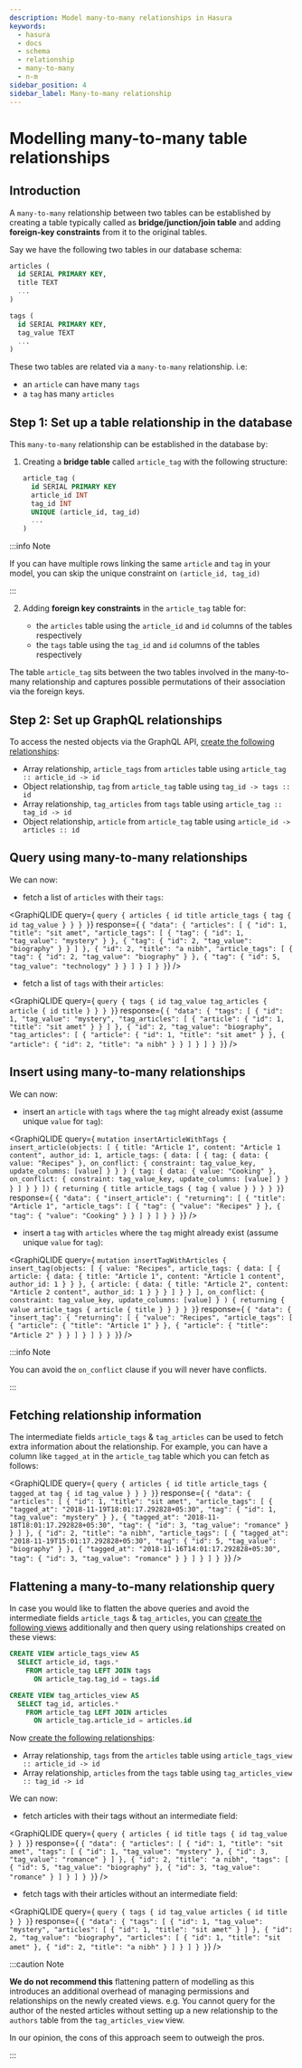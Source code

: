 ```yaml
---
description: Model many-to-many relationships in Hasura
keywords:
  - hasura
  - docs
  - schema
  - relationship
  - many-to-many
  - n-m
sidebar_position: 4
sidebar_label: Many-to-many relationship
---
```



# Modelling many-to-many table relationships

## Introduction

A `many-to-many` relationship between two tables can be established by
creating a table typically called as **bridge/junction/join table** and
adding **foreign-key constraints** from it to the original tables.

Say we have the following two tables in our database schema:

```sql
articles (
  id SERIAL PRIMARY KEY,
  title TEXT
  ...
)

tags (
  id SERIAL PRIMARY KEY,
  tag_value TEXT
  ...
)
```

These two tables are related via a `many-to-many` relationship. i.e:

-   an `article` can have many `tags`
-   a `tag` has many `articles`

## Step 1: Set up a table relationship in the database

This `many-to-many` relationship can be established in the database by:

1.  Creating a **bridge table** called `article_tag` with the following
    structure:

    ```sql
    article_tag (
      id SERIAL PRIMARY KEY
      article_id INT
      tag_id INT
      UNIQUE (article_id, tag_id)
      ...
    )
    ```

:::info Note

If you can have multiple rows linking the same `article` and `tag`
in your model, you can skip the unique constraint on
`(article_id, tag_id)`

:::

2.  Adding **foreign key constraints** in the `article_tag` table for:

    -   the `articles` table using the `article_id` and `id` columns of
        the tables respectively
    -   the `tags` table using the `tag_id` and `id` columns of the
        tables respectively

The table `article_tag` sits between the two tables involved in the
many-to-many relationship and captures possible permutations of their
association via the foreign keys.

## Step 2: Set up GraphQL relationships

To access the nested objects via the GraphQL API,
[create the following relationships](/graphql/core/databases/postgres/schema/table-relationships/create.mdx):

-   Array relationship, `article_tags` from `articles` table using
    `article_tag :: article_id -> id`
-   Object relationship, `tag` from `article_tag` table using
    `tag_id -> tags :: id`
-   Array relationship, `tag_articles` from `tags` table using
    `article_tag :: tag_id -> id`
-   Object relationship, `article` from `article_tag` table using
    `article_id -> articles :: id`

## Query using many-to-many relationships

We can now:

-   fetch a list of `articles` with their `tags`:

<GraphiQLIDE
  query={
 `query {
  articles {
    id
    title
    article_tags {
      tag {
        id
        tag_value
      }
    }
  }
 }`}
  response={
 `{
  "data": {
    "articles": [
      {
        "id": 1,
        "title": "sit amet",
        "article_tags": [
          {
            "tag": {
              "id": 1,
              "tag_value": "mystery"
            }
          },
          {
            "tag": {
              "id": 2,
              "tag_value": "biography"
            }
          }
        ]
      },
      {
        "id": 2,
        "title": "a nibh",
        "article_tags": [
          {
            "tag": {
              "id": 2,
              "tag_value": "biography"
            }
          },
          {
            "tag": {
              "id": 5,
              "tag_value": "technology"
            }
          }
        ]
      }
    ]
  }
 }`}
/>

-   fetch a list of `tags` with their `articles`:

<GraphiQLIDE
  query={
 `query {
  tags {
    id
    tag_value
    tag_articles {
      article {
        id
        title
      }
    }
  }
 }`}
  response={
 `{
  "data": {
    "tags": [
      {
        "id": 1,
        "tag_value": "mystery",
        "tag_articles": [
          {
            "article": {
              "id": 1,
              "title": "sit amet"
            }
          }
        ]
      },
      {
        "id": 2,
        "tag_value": "biography",
        "tag_articles": [
          {
            "article": {
              "id": 1,
              "title": "sit amet"
            }
          },
          {
            "article": {
              "id": 2,
              "title": "a nibh"
            }
          }
        ]
      }
    ]
  }
 }`}
/>

## Insert using many-to-many relationships

We can now:

-   insert an `article` with `tags` where the `tag` might already exist
    (assume unique `value` for `tag`):

<GraphiQLIDE
  query={
 `mutation insertArticleWithTags {
  insert_article(objects: [
    {
      title: "Article 1",
      content: "Article 1 content",
      author_id: 1,
      article_tags: {
        data: [
          {
            tag: {
              data: {
                value: "Recipes"
              },
              on_conflict: {
                constraint: tag_value_key,
                update_columns: [value]
              }
            }
          }
          {
            tag: {
              data: {
                value: "Cooking"
              },
              on_conflict: {
                constraint: tag_value_key,
                update_columns: [value]
              }
            }
          }
        ]
      }
    }
  ]) {
    returning {
      title
      article_tags {
        tag {
          value
        }
      }
    }
  }
 }`}
  response={
 `{
  "data": {
    "insert_article": {
      "returning": [
        {
          "title": "Article 1",
          "article_tags": [
            {
              "tag": {
                "value": "Recipes"
              }
            },
            {
              "tag": {
                "value": "Cooking"
              }
            }
          ]
        }
      ]
    }
  }
 }`}
/>

-   insert a `tag` with `articles` where the `tag` might already exist
    (assume unique `value` for `tag`):

<GraphiQLIDE
  query={
 `mutation insertTagWithArticles {
  insert_tag(objects: [
    {
      value: "Recipes",
      article_tags: {
        data: [
          {
            article: {
              data: {
                title: "Article 1",
                content: "Article 1 content",
                author_id: 1
              }
            }
          },
          {
            article: {
              data: {
                title: "Article 2",
                content: "Article 2 content",
                author_id: 1
              }
            }
          }
        ]
      }
    }
  ],
  on_conflict: {
    constraint: tag_value_key,
    update_columns: [value]
  }
  ) {
    returning {
      value
      article_tags {
        article {
          title
        }
      }
    }
  }
 }`}
  response={
 `{
  "data": {
    "insert_tag": {
      "returning": [
        {
          "value": "Recipes",
          "article_tags": [
            {
              "article": {
                "title": "Article 1"
              }
            },
            {
              "article": {
                "title": "Article 2"
              }
            }
          ]
        }
      ]
    }
  }
 }`}
/>

:::info Note

You can avoid the `on_conflict` clause if you will never have conflicts.

:::

## Fetching relationship information

The intermediate fields `article_tags` & `tag_articles` can be used to
fetch extra information about the relationship. For example, you can
have a column like `tagged_at` in the `article_tag` table which you can
fetch as follows:

<GraphiQLIDE
  query={
 `query {
  articles {
    id
    title
    article_tags {
      tagged_at
      tag {
        id
        tag_value
      }
    }
  }
 }`}
  response={
 `{
  "data": {
    "articles": [
      {
        "id": 1,
        "title": "sit amet",
        "article_tags": [
          {
            "tagged_at": "2018-11-19T18:01:17.292828+05:30",
            "tag": {
              "id": 1,
              "tag_value": "mystery"
            }
          },
          {
            "tagged_at": "2018-11-18T18:01:17.292828+05:30",
            "tag": {
              "id": 3,
              "tag_value": "romance"
            }
          }
        ]
      },
      {
        "id": 2,
        "title": "a nibh",
        "article_tags": [
          {
            "tagged_at": "2018-11-19T15:01:17.292828+05:30",
            "tag": {
              "id": 5,
              "tag_value": "biography"
            }
          },
          {
            "tagged_at": "2018-11-16T14:01:17.292828+05:30",
            "tag": {
              "id": 3,
              "tag_value": "romance"
            }
          }
        ]
      }
    ]
  }
 }`}
/>

## Flattening a many-to-many relationship query

In case you would like to flatten the above queries and avoid the
intermediate fields `article_tags` & `tag_articles`, you can
[create the following views](/graphql/core/databases/postgres/schema/views.mdx) additionally and then
query using relationships created on these views:

```sql
CREATE VIEW article_tags_view AS
  SELECT article_id, tags.*
    FROM article_tag LEFT JOIN tags
      ON article_tag.tag_id = tags.id

CREATE VIEW tag_articles_view AS
  SELECT tag_id, articles.*
    FROM article_tag LEFT JOIN articles
      ON article_tag.article_id = articles.id
```

Now [create the following relationships](/graphql/core/databases/postgres/schema/table-relationships/create.mdx):

-   Array relationship, `tags` from the `articles` table using
    `article_tags_view :: article_id -> id`
-   Array relationship, `articles` from the `tags` table using
    `tag_articles_view :: tag_id -> id`

We can now:

-   fetch articles with their tags without an intermediate field:

<GraphiQLIDE
  query={
 `query {
  articles {
    id
    title
    tags {
      id
      tag_value
    }
  }
 }`}
  response={
 `{
  "data": {
    "articles": [
      {
        "id": 1,
        "title": "sit amet",
        "tags": [
          {
            "id": 1,
            "tag_value": "mystery"
          },
          {
            "id": 3,
            "tag_value": "romance"
          }
        ]
      },
      {
        "id": 2,
        "title": "a nibh",
        "tags": [
          {
            "id": 5,
            "tag_value": "biography"
          },
          {
            "id": 3,
            "tag_value": "romance"
          }
        ]
      }
    ]
  }
 }`}
/>

- fetch tags with their articles without an intermediate field:

<GraphiQLIDE
  query={
 `query {
  tags {
    id
    tag_value
    articles {
      id
      title
    }
  }
 }`}
  response={
 `{
  "data": {
    "tags": [
      {
        "id": 1,
        "tag_value": "mystery",
        "articles": [
          {
            "id": 1,
            "title": "sit amet"
          }
        ]
      },
      {
        "id": 2,
        "tag_value": "biography",
        "articles": [
          {
            "id": 1,
            "title": "sit amet"
          },
          {
            "id": 2,
            "title": "a nibh"
          }
        ]
      }
    ]
  }
 }`}
/>

:::caution Note

**We do not recommend this** flattening pattern of modelling as this
introduces an additional overhead of managing permissions and
relationships on the newly created views. e.g. You cannot query for the
author of the nested articles without setting up a new relationship to
the `authors` table from the `tag_articles_view` view.

In our opinion, the cons of this approach seem to outweigh the pros.

:::